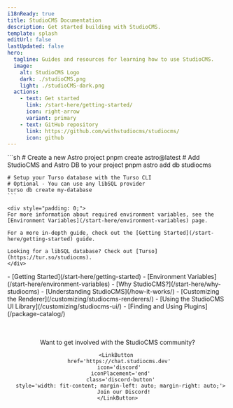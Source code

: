 ```yaml
---
i18nReady: true
title: StudioCMS Documentation
description: Get started building with StudioCMS.
template: splash
editUrl: false
lastUpdated: false
hero:
  tagline: Guides and resources for learning how to use StudioCMS.
  image:
    alt: StudioCMS Logo
    dark: ./studioCMS.png
    light: ./studioCMS-dark.png
  actions:
    - text: Get started
      link: /start-here/getting-started/
      icon: right-arrow
      variant: primary
    - text: GitHub repository
      link: https://github.com/withstudiocms/studiocms/
      icon: github
---
```



<Card title="Welcome to StudioCMS" icon='seti:video'>
  <Youtube id="Ukh3Zb9VjIM"/>
</Card>

<CardGrid>

  <SplitCard title="Quick Start" icon="rocket">
    ```sh
    # Create a new Astro project
    pnpm create astro@latest
    # Add StudioCMS and Astro DB to your project
    pnpm astro add db studiocms

    # Setup your Turso database with the Turso CLI
    # Optional - You can use any libSQL provider
    turso db create my-database
    ```
    
    <div style="padding: 0;">
    For more information about required environment variables, see the [Environment Variables](/start-here/environment-variables) page.

    For a more in-depth guide, check out the [Getting Started](/start-here/getting-started) guide.
    
    Looking for a libSQL database? Check out [Turso](https://tur.so/studiocms).
    </div>
     
  </SplitCard>

  <ListCard title="Learn about StudioCMS" icon="information">
    - [Getting Started](/start-here/getting-started)
    - [Environment Variables](/start-here/environment-variables)
    - [Why StudioCMS?](/start-here/why-studiocms)
    - [Understanding StudioCMS](/how-it-works/)
  </ListCard>

  <ListCard title="Customizing StudioCMS" icon="puzzle">
    - [Customizing the Renderer](/customizing/studiocms-renderers/)
    - [Using the StudioCMS UI Library](/customizing/studiocms-ui/)
    - [Finding and Using Plugins](/package-catalog/)
  </ListCard>

</CardGrid>

<Center>
  <div style="display: flex; flex-direction: column; margin-top: 3rem;">
    Want to get involved with the StudioCMS community?

    <LinkButton 
      href='https://chat.studiocms.dev' 
      icon='discord' 
      iconPlacement='end'
      class='discord-button'
      style='width: fit-content; margin-left: auto; margin-right: auto;'>
        Join our Discord!
    </LinkButton>
  </div>
</Center>
